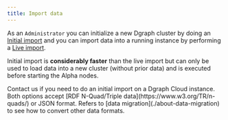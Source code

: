 ```yaml
---
title: Import data
---
```


As an `Administrator` you can initialize a new Dgraph cluster by doing an
[Initial import](./bulk-loader) and you can import data into a running instance
by performing a [Live import](./live-loader).

Initial import is **considerably faster** than the live import but can only be
used to load data into a new cluster (without prior data) and is executed before
starting the Alpha nodes.

<Note>
  Contact us if you need to do an initial import on a Dgraph Cloud instance.
</Note>

<Note>
  Both options accept [RDF N-Quad/Triple data](https://www.w3.org/TR/n-quads/)
  or JSON format. Refers to [data migration](./about-data-migration) to see how
  to convert other data formats.
</Note>
